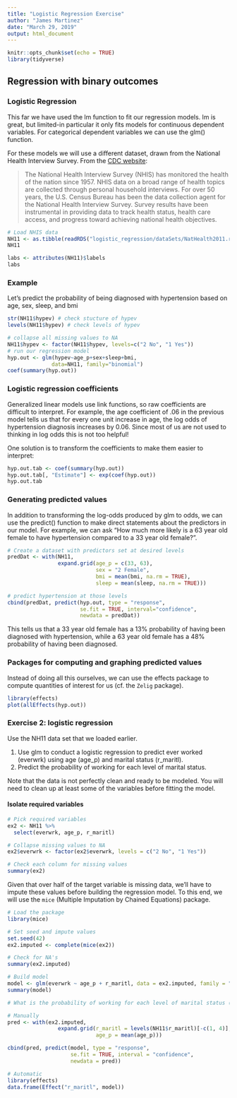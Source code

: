 ---
title: "Logistic Regression Exercise"
author: "James Martinez"
date: "March 29, 2019"
output: html_document
---

```{r setup, include=FALSE}
knitr::opts_chunk$set(echo = TRUE)
library(tidyverse)
```

## Regression with binary outcomes

### Logistic Regression

This far we have used the lm function to fit our regression models. lm is great, but limited-in particular it only fits models for continuous dependent variables. For categorical dependent variables we can use the glm() function.

For these models we will use a different dataset, drawn from the National Health Interview Survey. From the [CDC website](http://www.cdc.gov/nchs/nhis.htm):

>The National Health Interview Survey (NHIS) has monitored the health of the nation since 1957. NHIS data on a broad range of health topics are collected through personal household interviews. For over 50 years, the U.S. Census Bureau has been the data collection agent for the National Health Interview Survey. Survey results have been instrumental in providing data to track health status, health care access, and progress toward achieving national health objectives.

```{r}
# Load NHIS data
NH11 <- as.tibble(readRDS("logistic_regression/dataSets/NatHealth2011.rds"))
NH11

labs <- attributes(NH11)$labels
labs
```

### Example

Let's predict the probability of being diagnosed with hypertension based on age, sex, sleep, and bmi

```{r}
str(NH11$hypev) # check stucture of hypev
levels(NH11$hypev) # check levels of hypev

# collapse all missing values to NA
NH11$hypev <- factor(NH11$hypev, levels=c("2 No", "1 Yes"))
# run our regression model
hyp.out <- glm(hypev~age_p+sex+sleep+bmi,
              data=NH11, family="binomial")
coef(summary(hyp.out))
```

### Logistic regression coefficients

Generalized linear models use link functions, so raw coefficients are difficult to interpret. For example, the age coefficient of .06 in the previous model tells us that for every one unit increase in age, the log odds of hypertension diagnosis increases by 0.06. Since most of us are not used to thinking in log odds this is not too helpful!

One solution is to transform the coefficients to make them easier to interpret:

```{r}
hyp.out.tab <- coef(summary(hyp.out))
hyp.out.tab[, "Estimate"] <- exp(coef(hyp.out))
hyp.out.tab
```

### Generating predicted values

In addition to transforming the log-odds produced by glm to odds, we can use the predict() function to make direct statements about the predictors in our model. For example, we can ask "How much more likely is a 63 year old female to have hypertension compared to a 33 year old female?".

```{r}
# Create a dataset with predictors set at desired levels
predDat <- with(NH11,
                expand.grid(age_p = c(33, 63),
                            sex = "2 Female",
                            bmi = mean(bmi, na.rm = TRUE),
                            sleep = mean(sleep, na.rm = TRUE)))

# predict hypertension at those levels
cbind(predDat, predict(hyp.out, type = "response",
                       se.fit = TRUE, interval="confidence",
                       newdata = predDat))
```

This tells us that a 33 year old female has a 13% probability of having been diagnosed with hypertension, while a 63 year old female has a 48% probability of having been diagnosed.

### Packages for computing and graphing predicted values

Instead of doing all this ourselves, we can use the effects package to compute quantities of interest for us (cf. the `Zelig` package).

```{r}
library(effects)
plot(allEffects(hyp.out))
```

### Exercise 2: logistic regression

Use the NH11 data set that we loaded earlier.

1. Use glm to conduct a logistic regression to predict ever worked (everwrk) using age (age_p) and marital status (r_maritl).
2. Predict the probability of working for each level of marital status.

Note that the data is not perfectly clean and ready to be modeled. You will need to clean up at least some of the variables before fitting the model.

#### Isolate required variables

```{r}
# Pick required variables
ex2 <- NH11 %>% 
  select(everwrk, age_p, r_maritl)

# Collapse missing values to NA
ex2$everwrk <- factor(ex2$everwrk, levels = c("2 No", "1 Yes"))

# Check each column for missing values
summary(ex2)
```

Given that over half of the target variable is missing data, we'll have to impute these values before building the regression model. To this end, we will use the `mice` (Multiple Imputation by Chained Equations) package.

```{r}
# Load the package
library(mice)

# Set seed and impute values
set.seed(42)
ex2.imputed <- complete(mice(ex2))

# Check for NA's
summary(ex2.imputed)

# Build model
model <- glm(everwrk ~ age_p + r_maritl, data = ex2.imputed, family = "binomial")
summary(model)

# What is the probability of working for each level of marital status (for the mean age surveyed)?

# Manually
pred <- with(ex2.imputed,
                expand.grid(r_maritl = levels(NH11$r_maritl)[-c(1, 4)],
                            age_p = mean(age_p)))

cbind(pred, predict(model, type = "response",
                    se.fit = TRUE, interval = "confidence",
                    newdata = pred))

# Automatic
library(effects)
data.frame(Effect("r_maritl", model))
```